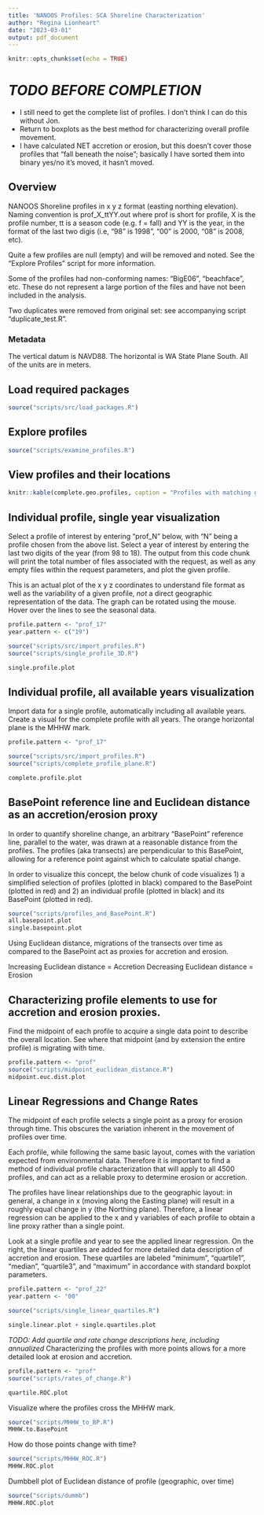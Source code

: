 ```yaml
---
title: 'NANOOS Profiles: SCA Shoreline Characterization'
author: "Regina Lionheart"
date: "2023-03-01"
output: pdf_document
---
```


```r
knitr::opts_chunk$set(echo = TRUE)
```

# *TODO BEFORE COMPLETION*

- I still need to get the complete list of profiles. I don't think I can do this without Jon.
- Return to boxplots as the best method for characterizing overall profile movement.
- I have calculated NET accretion or erosion, but this doesn't cover those profiles that "fall beneath
the noise"; basically I have sorted them into binary yes/no it's moved, it hasn't moved. 

## Overview

NANOOS Shoreline profiles in x y z format (easting northing elevation).
Naming convention is prof_X_ttYY.out where prof is short for profile, X is the profile number, tt is a season code (e.g. f = fall) and YY is the year, in the format of the last two digis (i.e, "98" is 1998", "00" is 2000, "08" is 2008, etc).

Quite a few profiles are null (empty) and will be removed and noted. See the "Explore Profiles" script for more information.

Some of the profiles had non-conforming names: "BigE06", "beachface", etc. These do not represent a large portion of the files and have not been included in the analysis. 

Two duplicates were removed from original set: see accompanying script "duplicate_test.R".


### Metadata
The vertical datum is NAVD88.
The horizontal is WA State Plane South. All of the units are in meters.

## Load required packages
```r
source("scripts/src/load_packages.R")
```

## Explore profiles
```r
source("scripts/examine_profiles.R")
```


## View profiles and their locations
```r
knitr::kable(complete.geo.profiles, caption = "Profiles with matching geographic location")
```

## Individual profile, single year visualization

Select a profile of interest by entering "prof_N" below, with "N" being a profile chosen from the above list.
Select a year of interest by entering the last two digits of the year (from 98 to 18).
The output from this code chunk will print the total number of files associated with the request, as well as any empty files within the request parameters, and plot the given profile. 

This is an actual plot of the x y z coordinates to understand file format as well as the variability of a given profile, *not* a direct geographic representation of the data. The graph can be rotated using the mouse. Hover over the lines to see the seasonal data.

```r
profile.pattern <- "prof_17"
year.pattern <- c("19")

source("scripts/src/import_profiles.R")
source("scripts/single_profile_3D.R")

single.profile.plot
```

## Individual profile, all available years visualization

Import data for a single profile, automatically including all available years.
Create a visual for the complete profile with all years. The orange horizontal plane is the MHHW mark. 
```r
profile.pattern <- "prof_17"

source("scripts/src/import_profiles.R")
source("scripts/complete_profile_plane.R")

complete.profile.plot
```


## BasePoint reference line and Euclidean distance as an accretion/erosion proxy

In order to quantify shoreline change, an arbitrary "BasePoint" reference line, parallel to the water, was drawn at a reasonable distance from the profiles. The profiles (aka transects) are perpendicular to this BasePoint, allowing for a reference point against which to calculate spatial change.

In order to visualize this concept, the below chunk of code visualizes 1) a simplified selection of profiles (plotted in black) compared to the BasePoint (plotted in red) and 2) an individual profile (plotted in black) and its BasePoint (plotted in red).  

```r
source("scripts/profiles_and_BasePoint.R")
all.basepoint.plot
single.basepoint.plot
```
Using Euclidean distance, migrations of the transects over time as compared to the BasePoint act as proxies for accretion and erosion. 

Increasing Euclidean distance = Accretion
Decreasing Euclidean distance = Erosion

## Characterizing profile elements to use for accretion and erosion proxies. 

Find the midpoint of each profile to acquire a single data point to describe the overall location. See where that midpoint (and by extension the entire profile) is migrating with time.

```r

profile.pattern <- "prof"
source("scripts/midpoint_euclidean_distance.R")
midpoint.euc.dist.plot
```

## Linear Regressions and Change Rates

The midpoint of each profile selects a single point as a proxy for erosion through time. This obscures the variation inherent in the movement of profiles over time.

Each profile, while following the same basic layout, comes with the variation expected from environmental data. Therefore it is important to find a method of individual profile characterization that will apply to all 4500 profiles, and can act as a reliable proxy to determine erosion or accretion.

The profiles have linear relationships due to the geographic layout: in general, a change in x (moving along the Easting plane) will result in a roughly equal change in y (the Northing plane). Therefore, a linear regression can be applied to the x and y variables of each profile to obtain a line proxy rather than a single point.


Look at a single profile and year to see the applied linear regression. On the right, the linear quartiles are added for more detailed data description of accretion and erosion. These quartiles are labeled "minimum", "quartile1", "median", "quartile3", and "maximum" in accordance with standard boxplot parameters.


```r
profile.pattern <- "prof_22"
year.pattern <- "00"

source("scripts/single_linear_quartiles.R")

single.linear.plot + single.quartiles.plot
```

*TODO: Add quartile and rate change descriptions here, including annualized*
Characterizing the profiles with more points allows for a more detailed look at erosion and accretion. 
```r
profile.pattern <- "prof"
source("scripts/rates_of_change.R")

quartile.ROC.plot
```

Visualize where the profiles cross the MHHW mark. 
```r
source("scripts/MHHW_to_BP.R")
MHHW.to.BasePoint
```

How do those points change with time?
```r
source("scripts/MHHW_ROC.R")
MHHW.ROC.plot
```

Dumbbell plot of Euclidean distance of profile (geographic, over time)
```r
source("scripts/dummb")
MHHW.ROC.plot
```